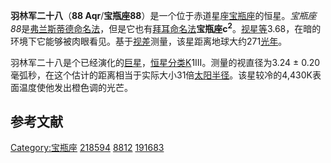 {{Starbox begin
| name = 羽林军二十八
}}
{{Starbox image
 | image = 
     <div style="position: relative">[[File:Aquarius_IAU.svg|250px]]
     <div style="position: absolute; left: 31.8%; top: 59.3%">[[File:Cercle_rouge_100%.svg|12px]]</div>
     </div>
 | caption = 羽林军二十八的位置 (红圈处)
}}
{{Starbox observe
| epoch = [[J2000.0|J2000.0]]
| constell = [[宝瓶座|宝瓶座]]<ref name=SIMBAD>{{cite web
 | url=http://simbad.u-strasbg.fr/simbad/sim-id?Ident=HR+8812
 | title =Pulsating variable Star
 | publisher=Centre de Données astronomiques de Strasbourg
 | work=SIMBAD
 | accessdate=2012-07-13}}</ref><ref name=DATA>{{cite web
 | url=http://vizier.u-strasbg.fr/viz-bin/VizieR-5?-out.add=.&-source=5050&-corr=PK=HR&-out.max=9999&HR=8812
 | title=VizieR Detailed Page
 | accessdate=2012-07-13
 | archive-date=2016-03-05
 | archive-url=https://web.archive.org/web/20160305015500/http://vizier.u-strasbg.fr/viz-bin/VizieR-5?-out.add=.&-source=5050&-corr=PK=HR&-out.max=9999&HR=8812
 | dead-url=no
 }}</ref>
| 星官 = 
| ra = {{RA|23|9|26.8}}<ref name=SIMBAD /><ref name=DATA />
| dec = {{DEC|-21|10|21}}<ref name=SIMBAD /><ref name=DATA />
| appmag_v = 3.68<ref name=SIMBAD /><ref name=DATA />
}}
{{Starbox character
| class = K1III<ref name=SIMBAD /><ref name=DATA />
| b-v = 1.22<ref name=SIMBAD /><ref name=DATA />
| u-b = 1.24<ref name=SIMBAD /><ref name=DATA />
| r-i = 0.6<ref name=SIMBAD /><ref name=DATA />
| variable = 
}}
{{Starbox astrometry
 | radial_v    = +21.1
 | prop_mo_ra  = +55.40
 | prop_mo_dec = +30.49
 | parallax    = 12.05
 | p_error     = 0.22
 | parallax_footnote = 
 | absmag_v    = 
}}
{{Starbox detail
 | mass        = 
 | radius      = 31
 | luminosity  = 
 | temperature = 4,430
 | metal_fe    = –0.24
 | gravity     = 2.34
 | rotational_velocity = 
 | age_myr     = 
}}
{{Starbox catalog
| names =BD-21 6368，[[SAO星表|SAO]] 191683，[[HD星表|HD]] 218594，[[HR星表|HR]] 8812}}
{{Starbox reference |Simbad=HR+8812}}
{{Starbox end}}

'''羽林军二十八'''（'''88 Aqr'''/'''宝瓶座88'''）是一个位于赤道星座[[宝瓶座|宝瓶座]]的恒星。''宝瓶座88''是[[弗兰斯蒂德命名法|弗兰斯蒂德命名法]]，但是它也有[[拜耳命名法|拜耳命名法]]'''宝瓶座c<sup>2</sup>'''。[[视星等|视星等]]3.68，在暗的环境下它能够被肉眼看见。基于[[视差|视差]]测量，该星距离地球大约271[[光年|光年]]。

羽林军二十八是个已经演化的[[巨星|巨星]]，[[恒星分类|恒星分类]]K1III。测量的视直径为3.24 ± 0.20毫弧秒，在这个估计的距离相当于实际大小31倍[[太阳半径|太阳半径]]。该星较冷的4,430K表面温度使他发出橙色调的光芒。

== 参考文献 ==
{{reflist}}

{{star-stub}}

{{宝瓶座恒星}}
[[Category:宝瓶座|Category:宝瓶座]]
[[Category:HD和HDE天體|218594]]
[[Category:HR天體|8812]]
[[Category:SAO天體|191683]]
